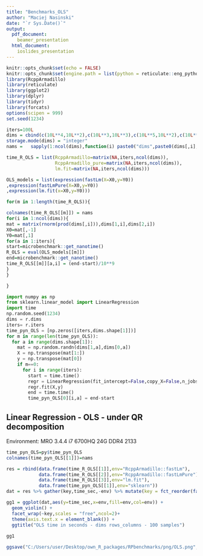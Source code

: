 ```yaml
---
title: "Benchmarks_OLS"
author: "Maciej Nasinski"
date: "`r Sys.Date()`"
output: 
  pdf_document: 
    beamer_presentation
  html_document: 
    ioslides_presentation
---
```


```r
knitr::opts_chunk$set(echo = FALSE)
knitr::opts_chunk$set(engine.path = list(python = reticulate::eng_python))
library(RcppArmadillo)
library(reticulate)
library(ggplot2)
library(dplyr)
library(tidyr)
library(forcats)
options(scipen = 999)
set.seed(1234)
```


```r
iters=100L
dims = cbind(c(10L**4,10L**2),c(10L**3,10L**3),c(10L**5,10L**2),c(10L**6,10L**1))
storage.mode(dims) = "integer"
nams =   sapply(1:ncol(dims),function(i) paste0("dims",paste0(dims[,i],collapse="_")))
```

```r
time_R_OLS = list(RcppArmadillo=matrix(NA,iters,ncol(dims)),
                  RcppArmadillo_pure=matrix(NA,iters,ncol(dims)),
                  lm.fit=matrix(NA,iters,ncol(dims)))

OLS_models = list(expression(fastLm(X=X0,y=Y0))
,expression(fastLmPure(X=X0,y=Y0))
,expression(lm.fit(x=X0,y=Y0)))

for(m in 1:length(time_R_OLS)){

colnames(time_R_OLS[[m]]) = nams
for(i in 1:ncol(dims)){
mat = matrix(rnorm(prod(dims[,i])),dims[1,i],dims[2,i])
X0=mat[,-1]
Y0=mat[,1]
for(a in 1:iters){
start=microbenchmark::get_nanotime()
R_OLS = eval(OLS_models[[m]])
end=microbenchmark::get_nanotime()
time_R_OLS[[m]][a,i] = (end-start)/10**9
}
}

}
```

```python
import numpy as np
from sklearn.linear_model import LinearRegression
import time
np.random.seed(1234)
dims = r.dims
iters= r.iters
time_pyn_OLS = [np.zeros([iters,dims.shape[1]])]
for m in range(len(time_pyn_OLS)):
  for a in range(dims.shape[1]):
    mat = np.random.randn(dims[1,a],dims[0,a])
    X = np.transpose(mat[1:])
    y = np.transpose(mat[0])
    if m==0:
      for i in range(iters):
        start = time.time()
        regr = LinearRegression(fit_intercept=False,copy_X=False,n_jobs=4)
        regr.fit(X,y)
        end = time.time()
        time_pyn_OLS[0][i,a] = end-start
```


## Linear Regression - OLS - under QR decomposition

Environment: MRO 3.4.4 i7 6700HQ 24G DDR4 2133

```r
time_pyn_OLS=py$time_pyn_OLS
colnames(time_pyn_OLS[[1]])=nams

res = rbind(data.frame(time_R_OLS[[1]],env="RcppArmadillo::fastLm"),
            data.frame(time_R_OLS[[2]],env="RcppArmadillo::fastLmPure"),
            data.frame(time_R_OLS[[3]],env="lm.fit"),
            data.frame(time_pyn_OLS[[1]],env="sklearn")) 
dat = res %>% gather(key,time_sec,-env) %>% mutate(key = fct_reorder(factor(key),time_sec))

gg1 = ggplot(dat,aes(y=time_sec,x=env,fill=env,col=env)) + 
  geom_violin() + 
  facet_wrap(~key,scales = "free",ncol=2)+
  theme(axis.text.x = element_blank()) +
  ggtitle("OLS time in seconds - dims rows_columns - 100 samples")
  
gg1
```

```r
ggsave("C:/Users/user/Desktop/own_R_packages/RPbenchmarks/png/OLS.png",gg1)
```
